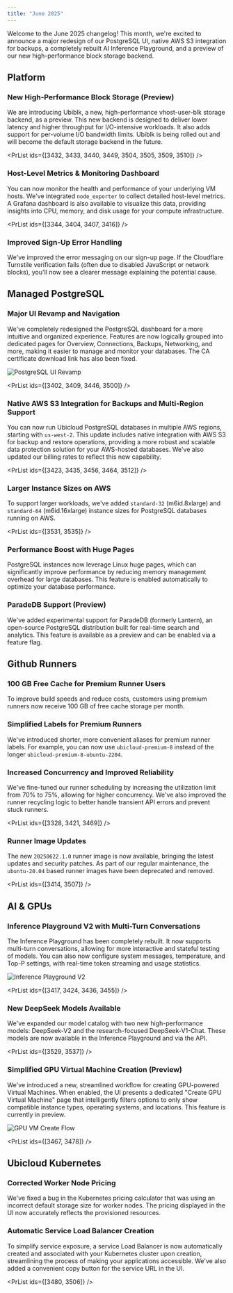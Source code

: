 ```yaml
---
title: "June 2025"
---
```



Welcome to the June 2025 changelog! This month, we're excited to announce a major redesign of our PostgreSQL UI, native AWS S3 integration for backups, a completely rebuilt AI Inference Playground, and a preview of our new high-performance block storage backend.

## Platform

### New High-Performance Block Storage (Preview)

We are introducing Ubiblk, a new, high-performance vhost-user-blk storage backend, as a preview. This new backend is designed to deliver lower latency and higher throughput for I/O-intensive workloads. It also adds support for per-volume I/O bandwidth limits. Ubiblk is being rolled out and will become the default storage backend in the future.

<PrList ids={[3432, 3433, 3440, 3449, 3504, 3505, 3509, 3510]} />

### Host-Level Metrics & Monitoring Dashboard

You can now monitor the health and performance of your underlying VM hosts. We've integrated `node_exporter` to collect detailed host-level metrics. A Grafana dashboard is also available to visualize this data, providing insights into CPU, memory, and disk usage for your compute infrastructure.

<PrList ids={[3344, 3404, 3407, 3416]} />

### Improved Sign-Up Error Handling

We've improved the error messaging on our sign-up page. If the Cloudflare Turnstile verification fails (often due to disabled JavaScript or network blocks), you'll now see a clearer message explaining the potential cause.

<PrList ids={[3532]} />

## Managed PostgreSQL

### Major UI Revamp and Navigation

We've completely redesigned the PostgreSQL dashboard for a more intuitive and organized experience. Features are now logically grouped into dedicated pages for Overview, Connections, Backups, Networking, and more, making it easier to manage and monitor your databases. The CA certificate download link has also been fixed.

![PostgreSQL UI Revamp](/changelog/2025-06-pg-revamp.png)

<PrList ids={[3402, 3409, 3446, 3500]} />

### Native AWS S3 Integration for Backups and Multi-Region Support

You can now run Ubicloud PostgreSQL databases in multiple AWS regions, starting with `us-west-2`. This update includes native integration with AWS S3 for backup and restore operations, providing a more robust and scalable data protection solution for your AWS-hosted databases. We've also updated our billing rates to reflect this new capability.

<PrList ids={[3423, 3435, 3456, 3464, 3512]} />

### Larger Instance Sizes on AWS

To support larger workloads, we've added `standard-32` (m6id.8xlarge) and `standard-64` (m6id.16xlarge) instance sizes for PostgreSQL databases running on AWS.

<PrList ids={[3531, 3535]} />

### Performance Boost with Huge Pages

PostgreSQL instances now leverage Linux huge pages, which can significantly improve performance by reducing memory management overhead for large databases. This feature is enabled automatically to optimize your database performance.

<PrList ids={[3405]} />

### ParadeDB Support (Preview)

We've added experimental support for ParadeDB (formerly Lantern), an open-source PostgreSQL distribution built for real-time search and analytics. This feature is available as a preview and can be enabled via a feature flag.

<PrList ids={[3382]} />

## Github Runners

### 100 GB Free Cache for Premium Runner Users

To improve build speeds and reduce costs, customers using premium runners now receive 100 GB of free cache storage per month.

<PrList ids={[3473]} />

### Simplified Labels for Premium Runners

We've introduced shorter, more convenient aliases for premium runner labels. For example, you can now use `ubicloud-premium-8` instead of the longer `ubicloud-premium-8-ubuntu-2204`.

<PrList ids={[3403]} />

### Increased Concurrency and Improved Reliability

We've fine-tuned our runner scheduling by increasing the utilization limit from 70% to 75%, allowing for higher concurrency. We've also improved the runner recycling logic to better handle transient API errors and prevent stuck runners.

<PrList ids={[3328, 3421, 3469]} />

### Runner Image Updates

The new `20250622.1.0` runner image is now available, bringing the latest updates and security patches. As part of our regular maintenance, the `ubuntu-20.04` based runner images have been deprecated and removed.

<PrList ids={[3414, 3507]} />

## AI & GPUs

### Inference Playground V2 with Multi-Turn Conversations

The Inference Playground has been completely rebuilt. It now supports multi-turn conversations, allowing for more interactive and stateful testing of models. You can also now configure system messages, temperature, and Top-P settings, with real-time token streaming and usage statistics.

![Inference Playground V2](/changelog/2025-06-playground-v2.png)

<PrList ids={[3417, 3424, 3436, 3455]} />

### New DeepSeek Models Available

We've expanded our model catalog with two new high-performance models: DeepSeek-V2 and the research-focused DeepSeek-V1-Chat. These models are now available in the Inference Playground and via the API.

<PrList ids={[3529, 3537]} />

### Simplified GPU Virtual Machine Creation (Preview)

We've introduced a new, streamlined workflow for creating GPU-powered Virtual Machines. When enabled, the UI presents a dedicated "Create GPU Virtual Machine" page that intelligently filters options to only show compatible instance types, operating systems, and locations. This feature is currently in preview.

![GPU VM Create Flow](/changelog/2025-06-gpu-vm-create.png)

<PrList ids={[3467, 3478]} />

## Ubicloud Kubernetes

### Corrected Worker Node Pricing

We've fixed a bug in the Kubernetes pricing calculator that was using an incorrect default storage size for worker nodes. The pricing displayed in the UI now accurately reflects the provisioned resources.

<PrList ids={[3386]} />

### Automatic Service Load Balancer Creation

To simplify service exposure, a service Load Balancer is now automatically created and associated with your Kubernetes cluster upon creation, streamlining the process of making your applications accessible. We've also added a convenient copy button for the service URL in the UI.

<PrList ids={[3480, 3506]} />